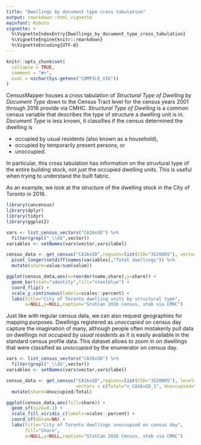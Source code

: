 ```yaml
---
title: "Dwellings by document type cross tabulation"
output: rmarkdown::html_vignette
mainfont: Roboto
vignette: >
  %\VignetteIndexEntry{Dwellings_by_document_type_cross_tabulation}
  %\VignetteEngine{knitr::rmarkdown}
  %\VignetteEncoding{UTF-8}
---
```


```r
knitr::opts_chunk$set(
  collapse = TRUE,
  comment = "#>",
  eval = nzchar(Sys.getenv("COMPILE_VIG"))
)
```

CensusMapper houses a cross tabulation of *Structural Type of Dwelling* by *Document Type* down to the Census Tract level for the census years 2001 through 2016 provide via CMHC. *Structural Type of Dwelling* is a common census variable that describes the type of structure a dwelling unit is in. *Document Type* is less known, it classifies if the census determined the dwelling is

* occupied by usual residents (also known as a household),
* occupied by temporarily present persons, or
* unoccupied.

In particular, this cross tabulation has information on the struvtural type of the entire building stock, not just the occupied dwelling units. This is useful when trying to understand the built fabric.

As an example, we look at the structure of the dwelling stock in the City of Toronto in 2016.

```r
library(cancensus)
library(dplyr)
library(tidyr)
library(ggplot2)
```


```r
vars <- list_census_vectors("CA16xSD") %>% 
  filter(grepl("_\\d$",vector))
variables <- setNames(vars$vector,vars$label)

census_data <- get_census("CA16xSD",regions=list(CSD="3520005"), vectors = variables, quiet = TRUE) %>%
  pivot_longer(setdiff(names(variables),"Total dwellings")) %>%
  mutate(share=value/sum(value))

ggplot(census_data,aes(x=reorder(name,share),y=share)) +
  geom_bar(stat="identity",fill="steelblue") +
  coord_flip() +
  scale_y_continuous(labels=scales::percent) +
  labs(title="City of Toronto dwelling units by structural type",
       x=NULL,y=NULL,caption="StatCan 2016 Census, xtab via CMHC")
```

Just like with regular census data, we can also request geographies for mapping purposes. Dwellings registered as *unoccupied* on census day capture the imagination of many, although people often mistakenly pull data on dwellings *not occupied by usual residents* as it is easily available in the standard census profile data. This dataset allows to zoom in on dwellings that were classified as *unoccupied* by the enumerator on census day.


```r
vars <- list_census_vectors("CA16xSD") %>% 
  filter(grepl("_\\d$",vector))
variables <- setNames(vars$vector,vars$label)

census_data <- get_census("CA16xSD",regions=list(CSD="3520005"), level="CT", quiet = TRUE, geo_format = "sf",
                          vectors = c(Total="v_CA16xSD_1", Unoccupied="v_CA16xSD_28"),use_cache = FALSE) %>%
  mutate(share=Unoccupied/Total)

ggplot(census_data,aes(fill=share)) +
  geom_sf(size=0.1) +
  scale_fill_viridis_c(labels=scales::percent) +
  coord_sf(datum=NA) +
  labs(title="City of Toronto dwellings unoccupied on census day",
       fill="Share",
       x=NULL,y=NULL,caption="StatCan 2016 Census, xtab via CMHC")

```




